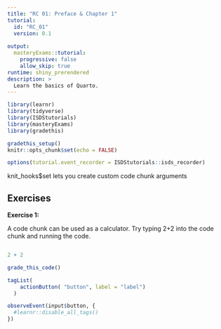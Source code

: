 ```yaml
---
title: "RC 01: Preface & Chapter 1"
tutorial:
  id: "RC_01"
  version: 0.1
  
output:
  masteryExams::tutorial:
    progressive: false
    allow_skip: true
runtime: shiny_prerendered
description: >
  Learn the basics of Quarto.
---
```


```r
library(learnr)
library(tidyverse)
library(ISDStutorials)
library(masteryExams)
library(gradethis)

gradethis_setup()
knitr::opts_chunk$set(echo = FALSE)

options(tutorial.event_recorder = ISDStutorials::isds_recorder)
```


knit_hooks$set lets you create custom code chunk arguments

## Exercises

**Exercise 1:**

A code chunk can be used as a calculator. Try typing 2+2 into the code chunk and running the code.

```r

```

```r
2 + 2
```

```r
grade_this_code()
```


```r
tagList(
    actionButton( "button", label = "label")
  )
```

```r
observeEvent(input$button, {
  #learnr::disable_all_tags()
})
```

